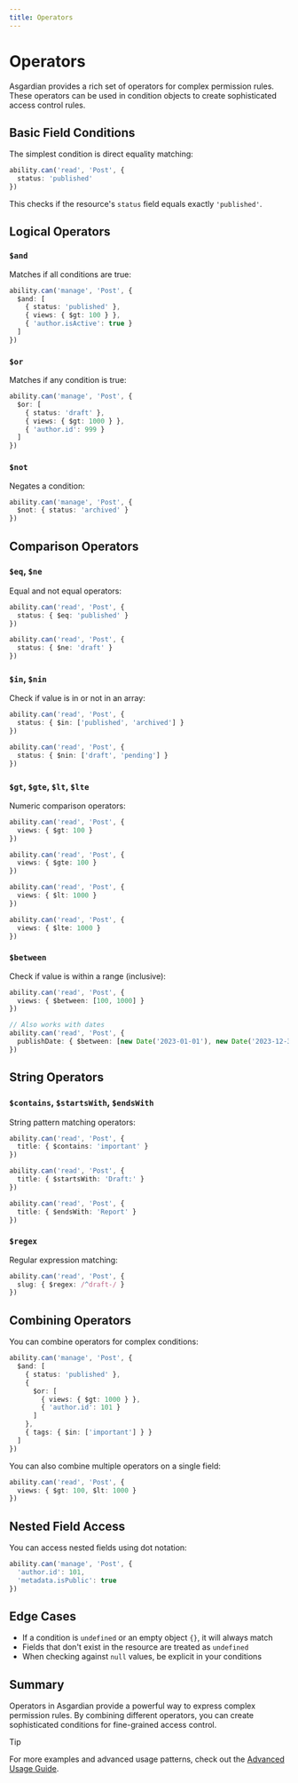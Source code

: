 ```yaml
---
title: Operators
---
```


# Operators

Asgardian provides a rich set of operators for complex permission rules. These operators can be used in condition objects to create sophisticated access control rules.

## Basic Field Conditions

The simplest condition is direct equality matching:

```ts
ability.can('read', 'Post', { 
  status: 'published'
})
```

This checks if the resource's `status` field equals exactly `'published'`.

## Logical Operators

### `$and`

Matches if all conditions are true:

```ts
ability.can('manage', 'Post', { 
  $and: [
    { status: 'published' },
    { views: { $gt: 100 } },
    { 'author.isActive': true }
  ]
})
```

### `$or`

Matches if any condition is true:

```ts
ability.can('manage', 'Post', { 
  $or: [
    { status: 'draft' },
    { views: { $gt: 1000 } },
    { 'author.id': 999 }
  ]
})
```

### `$not`

Negates a condition:

```ts
ability.can('manage', 'Post', { 
  $not: { status: 'archived' }
})
```

## Comparison Operators

### `$eq`, `$ne`

Equal and not equal operators:

```ts
ability.can('read', 'Post', { 
  status: { $eq: 'published' }
})

ability.can('read', 'Post', { 
  status: { $ne: 'draft' }
})
```

### `$in`, `$nin`

Check if value is in or not in an array:

```ts
ability.can('read', 'Post', { 
  status: { $in: ['published', 'archived'] }
})

ability.can('read', 'Post', { 
  status: { $nin: ['draft', 'pending'] }
})
```

### `$gt`, `$gte`, `$lt`, `$lte`

Numeric comparison operators:

```ts
ability.can('read', 'Post', { 
  views: { $gt: 100 }
})

ability.can('read', 'Post', { 
  views: { $gte: 100 }
})

ability.can('read', 'Post', { 
  views: { $lt: 1000 }
})

ability.can('read', 'Post', { 
  views: { $lte: 1000 }
})
```

### `$between`

Check if value is within a range (inclusive):

```ts
ability.can('read', 'Post', { 
  views: { $between: [100, 1000] }
})

// Also works with dates
ability.can('read', 'Post', { 
  publishDate: { $between: [new Date('2023-01-01'), new Date('2023-12-31')] }
})
```

## String Operators

### `$contains`, `$startsWith`, `$endsWith`

String pattern matching operators:

```ts
ability.can('read', 'Post', { 
  title: { $contains: 'important' }
})

ability.can('read', 'Post', { 
  title: { $startsWith: 'Draft:' }
})

ability.can('read', 'Post', { 
  title: { $endsWith: 'Report' }
})
```

### `$regex`

Regular expression matching:

```ts
ability.can('read', 'Post', { 
  slug: { $regex: /^draft-/ }
})
```

## Combining Operators

You can combine operators for complex conditions:

```ts
ability.can('manage', 'Post', {
  $and: [
    { status: 'published' },
    {
      $or: [
        { views: { $gt: 1000 } },
        { 'author.id': 101 }
      ]
    },
    { tags: { $in: ['important'] } }
  ]
})
```

You can also combine multiple operators on a single field:

```ts
ability.can('read', 'Post', {
  views: { $gt: 100, $lt: 1000 }
})
```

## Nested Field Access

You can access nested fields using dot notation:

```ts
ability.can('manage', 'Post', {
  'author.id': 101,
  'metadata.isPublic': true
})
```

## Edge Cases

- If a condition is `undefined` or an empty object `{}`, it will always match
- Fields that don't exist in the resource are treated as `undefined`
- When checking against `null` values, be explicit in your conditions

## Summary

Operators in Asgardian provide a powerful way to express complex permission rules. By combining different operators, you can create sophisticated conditions for fine-grained access control.

> [!TIP]
>
> For more examples and advanced usage patterns, check out the [Advanced Usage Guide](/advanced-usage).